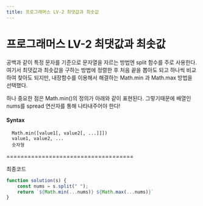 ```yaml
---
title: 프로그래머스 LV-2 최댓값과 최솟값
---
```


# 프로그래머스 LV-2 최댓값과 최솟값

공백과 같이 특정 문자를 기준으로 문자열을 자르는 방법엔 split 함수를 주로 사용한다.
여기서 최댓값과 최솟값을 구하는 방법에 정렬한 후 처음 끝을 뽑아도 되고 하나씩 비교하여 찾아도 되지만,
내장함수를 이용해서 해결하는 Math.min 과 Math.max 방법을 선택했다.

하나 중요한 점은 Math.min()의 정의가 아래와 같이 표현된다. 그렇기때문에 배열인 nums를 spread 연산자를 통해 나타내주어야 한다!

#### Syntax
```
  Math.min([value1[, value2[, ...]]])
  value1, value2, ...
  숫자형
```

====================================

최종코드 

```js
function solution(s) {
    const nums = s.split(" ");
    return `${Math.min(...nums)} ${Math.max(...nums)}`
}
```